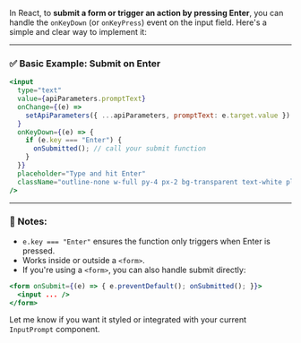In React, to **submit a form or trigger an action by pressing Enter**, you can handle the `onKeyDown` (or `onKeyPress`) event on the input field. Here's a simple and clear way to implement it:

---

### ✅ **Basic Example: Submit on Enter**

```jsx
<input
  type="text"
  value={apiParameters.promptText}
  onChange={(e) =>
    setApiParameters({ ...apiParameters, promptText: e.target.value })
  }
  onKeyDown={(e) => {
    if (e.key === "Enter") {
      onSubmitted(); // call your submit function
    }
  }}
  placeholder="Type and hit Enter"
  className="outline-none w-full py-4 px-2 bg-transparent text-white placeholder-zinc-400 text-lg"
/>
```

---

### 🧠 Notes:

- `e.key === "Enter"` ensures the function only triggers when Enter is pressed.
- Works inside or outside a `<form>`.
- If you're using a `<form>`, you can also handle submit directly:

```jsx
<form onSubmit={(e) => { e.preventDefault(); onSubmitted(); }}>
  <input ... />
</form>
```

Let me know if you want it styled or integrated with your current `InputPrompt` component.
